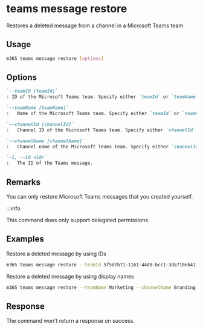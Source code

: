 
# teams message restore

Restores a deleted message from a channel in a Microsoft Teams team

## Usage

```sh
m365 teams message restore [options]
```

## Options

```md definition-list
`--teamId [teamId]`
: ID of the Microsoft Teams team. Specify either `teamId` or `teamName` but not both.

`--teamName [teamName]`
:	Name of the Microsoft Teams team. Specify either `teamId` or `teamName` but not both.

`--channelId [channelId]`
:	Channel ID of the Microsoft Teams team. Specify either `channelId` or `channelName` but not both.

`--channelName [channelName]`
:	Channel name of the Microsoft Teams team. Specify either `channelId` or `channelName` but not both.

`-i, --id <id>`
:	The ID of the Teams message.
```

<Global />

## Remarks

You can only restore Microsoft Teams messages that you created yourself.

:::info

This command does only support delegated permissions.  

## Examples

Restore a deleted message by using IDs

```sh
m365 teams message restore --teamId 5f5d7b71-1161-44d8-bcc1-3da710eb4171 --channelId 19:4a95f7d8db4c4e7fae857bcebe0623e6@thread.tacv2 --id 1540747442203
```

Restore a deleted message by using display names

```sh
m365 teams message restore --teamName Marketing --channelName Branding --id 1540747442203
```

## Response

The command won't return a response on success.

